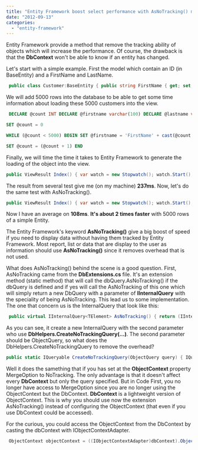 ```yaml
---
title: "Entity Framework boost select performance with AsNoTracking() method"
date: "2012-09-13"
categories: 
  - "entity-framework"
---
```


Entity Framework provide a method that remove the tracking ability of objects which will increase the performance. Of course, the drawback is that the **DbContext** won't be able to know if an entity has changed.

Let's start with a simple example. First the model which contain an ID (in BaseEntity) and a FirstName and LastName.


```csharp
 public class Customer:BaseEntity { public string FirstName { get; set; } public string LastName { get; set; } } 
```

We will add 5000 rows into the database to be able to get some time information about loading these 5000 customers into the view.


```sql
 DECLARE @count INT DECLARE @firstname varchar(100) DECLARE @lastname varchar(100)

SET @count = 0

WHILE (@count < 5000) BEGIN SET @firstname = 'FirstName' + cast(@count as varchar) SET @lastname = 'LastName' + cast(@count as varchar) INSERT INTO [Autoshop].[dbo].[Customers] ( [FirstName] ,[LastName] ) VALUES ( @firstname , @lastname )

SET @count = (@count + 1) END 
```


Finally, we will time the time it takes to Entity Framework to generate the loading of the object into the view.

```csharp
public ViewResult Index() { var watch = new Stopwatch(); watch.Start(); var customers = db.Customers.Include(c => c.License).ToList(); watch.Stop(); ViewBag.TimeElapsed = watch.ElapsedMilliseconds; return View(customers); } 
```

The result from several test give me (on my machine) **237ms**. Now, let's do the same test with AsNoTracking().

```csharp
public ViewResult Index() { var watch = new Stopwatch(); watch.Start(); var customers = db.Customers.Include(c => c.License).AsNoTracking().ToList(); watch.Stop(); ViewBag.TimeElapsed = watch.ElapsedMilliseconds; return View(customers); } 
```

Now I have an average on **108ms**. **It's about 2 times faster** with 5000 rows of a simple Entity.

The Entity Framework's keyword **AsNoTracking()** give a big boost of speed if you need to display data without having them tracked by Entity Framework. Most report, list or data that are display to the user as information should use **AsNoTracking()** since it removes overhead that is not used.

What does AsNoTracking() behind the scene is a good question. First, AsNoTracking came from the **DbExtensions.cs** file. It's an extension method (static method) that will call the dbQuery.AsNoTracking() if the dbQuery is defined and if yes will call the AsNoTracking of this one which will simply return a new DbQuery with a parameter of **IInternalQuery** with the speciality of being AsNoTracking. This lead us to some implementation. The one that concern us is the InternalQuery that look like this:


```csharp
 public virtual IInternalQuery<TElement> AsNoTracking() { return (IInternalQuery<TElement>) new InternalQuery<TElement>(this.\_internalContext, (ObjectQuery) DbHelpers.CreateNoTrackingQuery((ObjectQuery) this.\_objectQuery)); } 
```

As you can see, it create a new InternalQuery with the second parameter who use **DbHelpers.CreateNoTrackingQuery(...)**. The second parameter should be ObjectQuery, so what does the DbHelpers.CreateNoTrackingQuery to remove the overhead?

```csharp
public static IQueryable CreateNoTrackingQuery(ObjectQuery query) { IQueryable queryable = (IQueryable) query; ObjectQuery objectQuery = (ObjectQuery) queryable.Provider.CreateQuery(queryable.Expression); objectQuery.MergeOption = MergeOption.NoTracking; return (IQueryable) objectQuery; } 
```

Well it does the samething that if you has set at the **ObjectContext** property MergeOption to NoTracking. The only advantage is that it doesn't affect every **DbContext** but only the query specified. But in Code First, you no longer have access to MergeOption since you are no longer using the ObjectContext but the DbContext. **DbContext** is a lightweight version of ObjectContext. This is why you should use now the extension AsNoTracking() instead of configuring the ObjectContext (that even if you use DbContext could be accessed).

For the curious, you could access the ObjectContext from the DbContext by casting the dbContext with IObjectContextAdapter.


```csharp
 ObjectContext objectContext = ((IObjectContextAdapter)dbContext).ObjectContext; 
```
